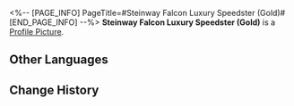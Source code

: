 <%-- [PAGE_INFO]
PageTitle=#Steinway Falcon Luxury Speedster (Gold)#
[END_PAGE_INFO] --%>
{{Item Infobox
|id          = 140417
|image       = Item Steinway Falcon Luxury Speedster (Gold).png
|type        = Mission Item
|invCategory = Missions
|rarity      = 3
|effect      = 
|description = A luxurious private Steinway Falcon Speedster, featuring an extravagant golden color.
}}
{{Description|''"Steinway Falcon Speedster: Making your dream come true faster!"''}}
'''Steinway Falcon Luxury Speedster (Gold)''' is a [[Profile Picture]].

==Other Languages==
{{Other Languages
|en   = Steinway Falcon Luxury Speedster (Gold)
|zhs  = 「斯坦威游隼」豪华飞车（金）
|zht  = 「斯坦威遊隼」豪華飛車（金）
|ja   = 「スタインウェイ・ファルコン」高級浮遊車（金）
|ko   = 「스타인웨이 팔콘」 고급 플라잉 리무진(골드)
|es   = Volauto lujoso Halcón Steinway (dorado)
|fr   = Speedster de luxe Zéphyrrari (doré)
|ru   = Роскошный аэромобиль «Сапсан-Штайнвей» (золотой)
|th   = รถสปีดสเตอร์สุดหรู "Steinway Falcon" (สีทอง)
|vi   = Xe Bay Hạng Sang "Steinway Falcon" (Vàng)
|de   = Luxusflitzer der Marke Steinway Falcon (Gold)
|id   = Mobil Terbang Mewah "Steinway Falcon" (Emas)
|pt   = Steinway Falcon de Luxo (Dourado)
}}

==Change History==
{{Change History|2.0}}